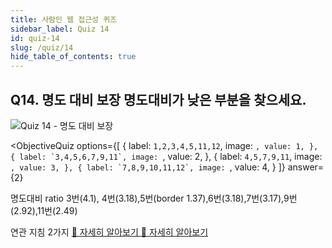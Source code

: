 ```yaml
---
title: 사람인 웹 접근성 퀴즈
sidebar_label: Quiz 14
id: quiz-14
slug: /quiz/14
hide_table_of_contents: true
---
```


## Q14. 명도 대비 보장 명도대비가 낮은 부분을 찾으세요.

![Quiz 14 - 명도 대비 보장](/img/a11y/quiz-contrast.png)


<ObjectiveQuiz
  options={[
    {
      label: `1,2,3,4,5,11,12`,
      image: ``,
      value: 1,
    },
    {
      label: `3,4,5,6,7,9,11`,
      image: ``,
      value: 2,
    },
    {
      label: `4,5,7,9,11`,
      image: ``,
      value: 3,
    },
    {
      label: `7,8,9,10,11,12`,
      image: ``,
      value: 4,
    }
  ]}
  answer={2}
> 
<div>
  <p>명도대비 ratio 3번(4.1), 4번(3.18),5번(border 1.37),6번(3.18),7번(3.17),9번(2.92),11번(2.49)</p>
  <p>
    연관 지침 2가지 
    <a href="https://sri-fe1.notion.site/a70d0cf66d7f48e68307f1749614f65c">
    🔎 자세히 알아보기
    </a> 
    <a href="https://sri-fe1.notion.site/a13805c62b74442abe8e0e6b8d48abb5">
    🔎 자세히 알아보기
    </a>
  </p>
</div>
  
</ObjectiveQuiz>
